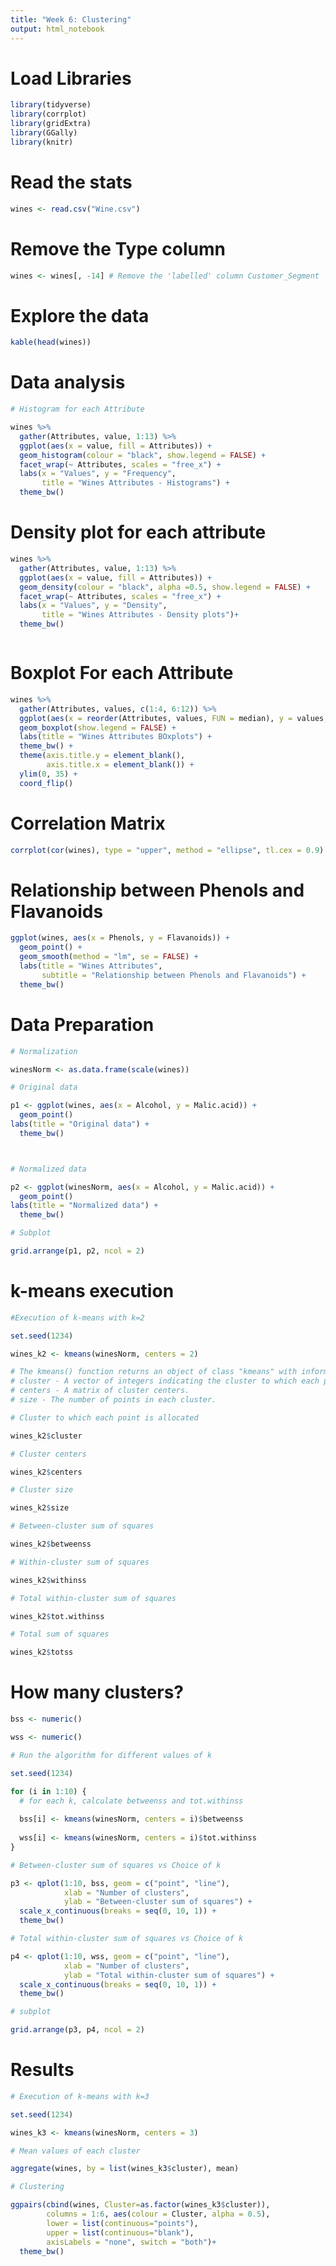 ```yaml
---
title: "Week 6: Clustering"
output: html_notebook
---
```


# Load Libraries

```r

library(tidyverse)
library(corrplot)
library(gridExtra)
library(GGally)
library(knitr)

```


# Read the stats

```r

wines <- read.csv("Wine.csv")

```


# Remove the Type column

```r

wines <- wines[, -14] # Remove the 'labelled' column Customer_Segment

```

# Explore the data

```r
kable(head(wines))
```


# Data analysis

```r

# Histogram for each Attribute

wines %>%
  gather(Attributes, value, 1:13) %>%
  ggplot(aes(x = value, fill = Attributes)) +
  geom_histogram(colour = "black", show.legend = FALSE) +
  facet_wrap(~ Attributes, scales = "free_x") +
  labs(x = "Values", y = "Frequency",
       title = "Wines Attributes - Histograms") +
  theme_bw()

```

# Density plot for each attribute

```r

wines %>%
  gather(Attributes, value, 1:13) %>%
  ggplot(aes(x = value, fill = Attributes)) +
  geom_density(colour = "black", alpha =0.5, show.legend = FALSE) +
  facet_wrap(~ Attributes, scales = "free_x") +
  labs(x = "Values", y = "Density",
       title = "Wines Attributes - Density plots")+
  theme_bw()



```

# Boxplot For each Attribute

```r

wines %>%
  gather(Attributes, values, c(1:4, 6:12)) %>%
  ggplot(aes(x = reorder(Attributes, values, FUN = median), y = values, fill = Attributes)) +
  geom_boxplot(show.legend = FALSE) +
  labs(title = "Wines Attributes BOxplots") +
  theme_bw() +
  theme(axis.title.y = element_blank(),
        axis.title.x = element_blank()) +
  ylim(0, 35) +
  coord_flip()

```

# Correlation Matrix

```r

corrplot(cor(wines), type = "upper", method = "ellipse", tl.cex = 0.9)

```

# Relationship between Phenols and Flavanoids

```r

ggplot(wines, aes(x = Phenols, y = Flavanoids)) +
  geom_point() +
  geom_smooth(method = "lm", se = FALSE) +
  labs(title = "Wines Attributes",
       subtitle = "Relationship between Phenols and Flavanoids") +
  theme_bw()

```

# Data Preparation

```r

# Normalization

winesNorm <- as.data.frame(scale(wines))

# Original data

p1 <- ggplot(wines, aes(x = Alcohol, y = Malic.acid)) +
  geom_point()
labs(title = "Original data") +
  theme_bw()



# Normalized data

p2 <- ggplot(winesNorm, aes(x = Alcohol, y = Malic.acid)) +
  geom_point()
labs(title = "Normalized data") +
  theme_bw()

# Subplot

grid.arrange(p1, p2, ncol = 2)

```

# k-means execution

```r

#Execution of k-means with k=2

set.seed(1234)

wines_k2 <- kmeans(winesNorm, centers = 2)

# The kmeans() function returns an object of class "kmeans" with information about the partition:
# cluster - A vector of integers indicating the cluster to which each point is allocated.
# centers - A matrix of cluster centers.
# size - The number of points in each cluster.

# Cluster to which each point is allocated

wines_k2$cluster

# Cluster centers

wines_k2$centers

# Cluster size

wines_k2$size

# Between-cluster sum of squares

wines_k2$betweenss

# Within-cluster sum of squares

wines_k2$withinss

# Total within-cluster sum of squares

wines_k2$tot.withinss

# Total sum of squares

wines_k2$totss

```

# How many clusters?

```r

bss <- numeric()

wss <- numeric()

# Run the algorithm for different values of k

set.seed(1234)

for (i in 1:10) {
  # for each k, calculate betweenss and tot.withinss
  
  bss[i] <- kmeans(winesNorm, centers = i)$betweenss
  
  wss[i] <- kmeans(winesNorm, centers = i)$tot.withinss
}

# Between-cluster sum of squares vs Choice of k

p3 <- qplot(1:10, bss, geom = c("point", "line"),
            xlab = "Number of clusters",
            ylab = "Between-cluster sum of squares") +
  scale_x_continuous(breaks = seq(0, 10, 1)) +
  theme_bw()

# Total within-cluster sum of squares vs Choice of k

p4 <- qplot(1:10, wss, geom = c("point", "line"),
            xlab = "Number of clusters",
            ylab = "Total within-cluster sum of squares") +
  scale_x_continuous(breaks = seq(0, 10, 1)) +
  theme_bw()

# subplot

grid.arrange(p3, p4, ncol = 2)

```

# Results

```r

# Execution of k-means with k=3

set.seed(1234)

wines_k3 <- kmeans(winesNorm, centers = 3)

# Mean values of each cluster

aggregate(wines, by = list(wines_k3$cluster), mean)

# Clustering

ggpairs(cbind(wines, Cluster=as.factor(wines_k3$cluster)),
        columns = 1:6, aes(colour = Cluster, alpha = 0.5),
        lower = list(continuous="points"),
        upper = list(continuous="blank"),
        axisLabels = "none", switch = "both")+
  theme_bw()

```

